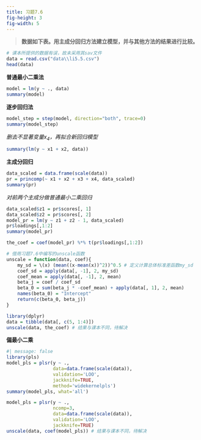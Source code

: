 ```yaml
---
title: 习题7.6 
fig-height: 3
fig-width: 5
---
```


> **数据如下表。用主成分回归方法建立模型，并与其他方法的结果进行比较。**

```r
# 课本所提供的数据有误，故未采用其sav文件
data = read.csv("data\\li5.5.csv")
head(data)
```

**普通最小二乘法**

```r
model = lm(y ~ ., data)
summary(model)
```


**逐步回归法**

```r
model_step = step(model, direction="both", trace=0)
summary(model_step)
```

*删去不显著变量$x_4$，再拟合新回归模型*

```r
summary(lm(y ~ x1 + x2, data))
```

**主成分回归**

```r
data_scaled = data.frame(scale(data))
pr = princomp(~ x1 + x2 + x3 + x4, data_scaled)
summary(pr)
```

*对前两个主成分做普通最小二乘回归*

```r
data_scaled$z1 = pr$scores[, 1]
data_scaled$z2 = pr$scores[, 2]
model_pr = lm(y ~ z1 + z2 - 1, data_scaled)
pr$loadings[,1:2]
summary(model_pr)
```

```r
the_coef = coef(model_pr) %*% t(pr$loadings[,1:2])
```

```r
# 借用习题7.6中编写的unscale函数
unscale = function(data, coef){
    my_sd = \(x) (mean((x-mean(x))^2))^0.5 # 定义计算总体标准差函数my_sd
    coef_sd = apply(data[, -1], 2, my_sd)
    coef_mean = apply(data[, -1], 2, mean)
    beta_j = coef / coef_sd
    beta_0 = sum(beta_j * -coef_mean) + apply(data[, 1], 2, mean)
    names(beta_0) = "Intercept"
    return(c(beta_0, beta_j))
}
```

```r
library(dplyr)
data = tibble(data[, c(5, 1:4)])
unscale(data, the_coef) # 结果与课本不同，待解决
```

**偏最小二乘**

```r
#| message: false
library(pls)
model_pls = plsr(y ~ ., 
                 data=data.frame(scale(data)), 
                 validation='LOO',
                 jackknife=TRUE, 
                 method='widekernelpls')
summary(model_pls, what='all')
```

```r
model_pls = plsr(y ~ ., 
                 ncomp=3,
                 data=data.frame(scale(data)), 
                 validation='LOO',
                 jackknife=TRUE)
unscale(data, coef(model_pls)) # 结果与课本不同，待解决
```





